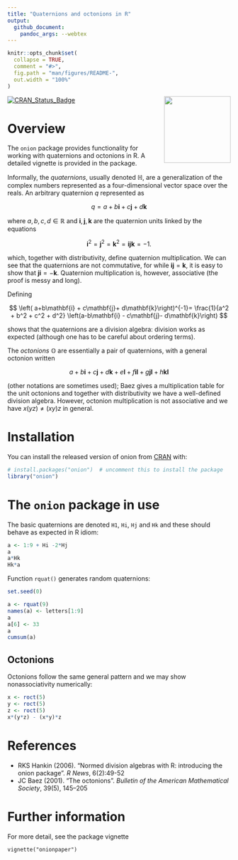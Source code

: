 ```yaml
---
title: "Quaternions and octonions in R"
output:
  github_document:
    pandoc_args: --webtex
---
```


<!-- README.md is generated from README.Rmd. Please edit that file -->

```r
knitr::opts_chunk$set(
  collapse = TRUE,
  comment = "#>",
  fig.path = "man/figures/README-",
  out.width = "100%"
)
```

<img src="man/figures/onion.png" width = "150" align="right" />


<!-- badges: start -->
[![CRAN_Status_Badge](https://www.r-pkg.org/badges/version/onion)](https://cran.r-project.org/package=onion)
<!-- badges: end -->

# Overview

The `onion` package provides functionality for working with
quaternions and octonions in R.  A detailed vignette is provided in
the package.

Informally, the *quaternions*, usually denoted $\mathbb{H}$, are a
generalization of the complex numbers represented as a
four-dimensional vector space over the reals.  An arbitrary quaternion
$q$ represented as

$$
q=a + b\mathbf{i} + c\mathbf{j}+ d\mathbf{k}
$$

where $a,b,c,d\in\mathbb{R}$ and $\mathbf{i},\mathbf{j},\mathbf{k}$
are the quaternion units linked by the equations

$$
\mathbf{i}^2=
\mathbf{j}^2=
\mathbf{k}^2=
\mathbf{i}\mathbf{j}\mathbf{k}=-1.$$

which, together with distributivity, define quaternion multiplication.
We can see that the quaternions are not commutative, for while
$\mathbf{i}\mathbf{j}=\mathbf{k}$, it is easy to show that
$\mathbf{j}\mathbf{i}=-\mathbf{k}$.  Quaternion multiplication is,
however, associative (the proof is messy and long).

Defining

$$
\left( a+b\mathbf{i} + c\mathbf{j}+ d\mathbf{k}\right)^{-1}=
\frac{1}{a^2 + b^2 + c^2 + d^2}
\left(a-b\mathbf{i} - c\mathbf{j}- d\mathbf{k}\right)
$$

shows that the quaternions are a division algebra: division works as
expected (although one has to be careful about ordering terms).


The *octonions* $\mathbb{O}$ are essentially a pair of quaternions,
with a general octonion written

$$a+b\mathbf{i}+c\mathbf{j}+d\mathbf{k}+e\mathbf{l}+f\mathbf{il}+g\mathbf{jl}+h\mathbf{kl}$$

(other notations are sometimes used); Baez gives a multiplication
table for the unit octonions and together with distributivity we have
a well-defined division algebra.  However, octonion multiplication is
not associative and we have $x(yz)\neq (xy)z$ in general.

# Installation

You can install the released version of onion from
[CRAN](https://CRAN.R-project.org) with:

```r
# install.packages("onion")  # uncomment this to install the package
library("onion")
```

# The `onion` package in use

The basic quaternions are denoted `H1`, `Hi`, `Hj` and
`Hk` and these should behave as expected in R idiom:

```r
a <- 1:9 + Hi -2*Hj
a
a*Hk
Hk*a
```

Function `rquat()` generates random quaternions:

```r
set.seed(0)
```

```r
a <- rquat(9)
names(a) <- letters[1:9]
a
a[6] <- 33
a
cumsum(a)
```

## Octonions

Octonions follow the same general pattern and we may show
nonassociativity numerically:

```r
x <- roct(5)
y <- roct(5)
z <- roct(5)
x*(y*z) - (x*y)*z
```

# References

- RKS Hankin (2006).  "Normed division algebras with R: introducing the onion package". _R News_, 6(2):49-52
- JC Baez (2001). "The octonions".  _Bulletin of the American Mathematical Society_, 39(5), 145--205


# Further information

For more detail, see the package vignette

`vignette("onionpaper")`
